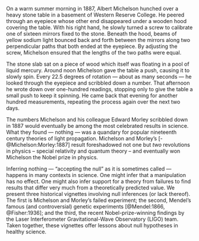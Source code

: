 On a warm summer morning in 1887, Albert Michelson hunched over a heavy stone table in a basement of Western Reserve College. He peered through an eyepiece whose other end disappeared under a wooden hood covering the table. With his right hand, he slowly turned a screw to calibrate one of sixteen mirrors fixed to the stone. Beneath the hood, beams of yellow sodium light bounced back and forth between the mirrors along two perpendicular paths that both ended at the eyepiece. By adjusting the screw, Michelson ensured that the lengths of the two paths were equal. 

The stone slab sat on a piece of wood which itself was floating in a pool of liquid mercury. Around noon Michelson gave the table a push, causing it to slowly spin.  Every 22.5 degrees of rotation --- about as many seconds --- he looked through the eyepiece and scribbled down a number. That afternoon he wrote down over one-hundred readings, stopping only to give the table a small push to keep it spinning. He came back that evening for another hundred measurements, repeating the process again over the next two days.

The numbers Michelson and his colleague Edward Morley scribbled down in 1887 would eventually be among the most celebrated results in science. What they found --- nothing --- was a quandary for popular nineteenth century theories of light propagation. Michelson and Morley's [-@Michelson:Morley:1887] result foreshadowed not one but *two* revolutions in physics -- special relativity and quantum theory -- and eventually won Michelson the Nobel prize in physics. 

Inferring nothing --- "accepting the null" as it is sometimes called --- happens in many contexts in science. One might infer that a manipulation has no effect. One might also infer support for a theory from failures to find results that differ very much from a theoretically predicted value.
We present three historical vignettes involving null inferences (or lack thereof). The first is Michelson and Morley's failed experiment; the second, Mendel's famous (and controversial) genetic experiments [@Mendel:1866, @Fisher:1936]; and the third, the recent Nobel-prize-winning findings by the Laser Interferometer Gravitational-Wave Observatory (LIGO) team. Taken together, these vignettes offer lessons about null hypotheses in healthy science.

